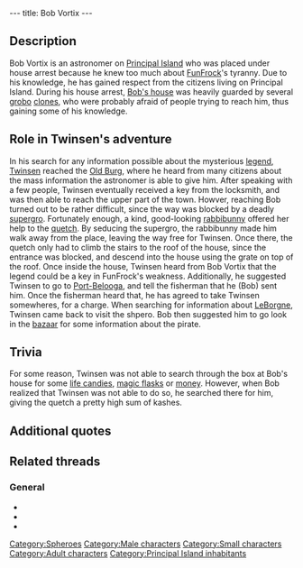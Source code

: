 ---
title: Bob Vortix
---

{{Character|
Name=Bob Vortix|
Image=Bob Vortix.gif|
Race=[[Sphero]]|
Gender=Male|
Size=Small|
Age=Adult}}

{{Quote|
Quote=I am Bob Vortix, astronomer under house arrest. What are you doing in town, apart from beating up clones?|
Character=Bob Vortix}}

==Description==
Bob Vortix is an astronomer on [[Principal Island]] who was placed under house arrest because he knew too much about [[FunFrock]]'s tyranny. Due to his knowledge, he has gained respect from the citizens living on Principal Island.
During his house arrest, [[Bob Vortix's house|Bob's house]] was heavily guarded by several [[grobo]] [[clones]], who were probably afraid of people trying to reach him, thus gaining some of his knowledge.

==Role in Twinsen's adventure==
In his search for any information possible about the mysterious [[Sendell's legend|legend]], [[Twinsen]] reached the [[Old Burg]], where he heard from many citizens about the mass information the astronomer is able to give him. After speaking with a few people, Twinsen eventually received a key from the locksmith, and was then able to reach the upper part of the town. Howver, reaching Bob turned out to be rather difficult, since the way was blocked by a deadly [[supergro]]. Fortunately enough, a kind, good-looking [[rabbibunny]] offered her help to the [[quetch]]. By seducing the supergro, the rabbibunny made him walk away from the place, leaving the way free for Twinsen. Once there, the quetch only had to climb the stairs to the roof of the house, since the entrance was blocked, and descend into the house using the grate on top of the roof.
Once inside the house, Twinsen heard from Bob Vortix that the legend could be a key in FunFrock's weakness. Additionally, he suggested Twinsen to go to [[Port-Belooga]], and tell the fisherman that he (Bob) sent him. Once the fisherman heard that, he has agreed to take Twinsen somewheres, for a charge.
When searching for information about [[LeBorgne]], Twinsen came back to visit the shpero. Bob then suggested him to go look in the [[Principal Island bazaar|bazaar]] for some information about the pirate.

==Trivia==
For some reason, Twinsen was not able to search through the box at Bob's house for some [[life candies]], [[magic flasks]] or [[Kashes|money]]. However, when Bob realized that Twinsen was not able to do so, he searched there for him, giving the quetch a pretty high sum of kashes.

==Additional quotes==
{{Quote|
Quote=This young girl must be someone important if that tyrant FunFrock is holding her outside of Citadel Island. Something funny is going on with this forbidding of any talk about the Legend: this must be some kind of weakness in his power! Find out what is behind the Legend, it's your only hope of seeing your friend again. If you need to leave the island, I know a friend who can help you at Port-Belooga. Tell him that I sent you. And be discreet in your quest.|
Character=Bob Vortix}}
{{Quote|
Quote=Unfortunatly I don'y know anything about the Legend, but I have a fisherman friend who could help you in your travels if you tell him that I sent you. He lives at Port-Belooga.|
Character=Bob Vortix}}
{{Quote|
Quote=Hmmh! Quite a charecter, that LeBorgne, he scoured the entire hemisphere a few hundered years ago. My fisherman friend told me that the Bazaar is selling an object that belonged to LeBorgne.|
Character=Bob Vortix}}
{{Quote|
Quote=Sorry I didn't see them, but try going to the astronomers house in the Old Burg, he knows alot about what is going on.|
Character=[[Beatrice]]}}
{{Quote|
Quote=I have not seen this young lady. But go to the astronomers house. Even though he is not allowed to leave his own house, he knows everything. He lives in the last house on the hill, overlooking the city.|
Character=Shopkeeper in [[Old Burg]]}}

==Related threads==
===General===
* {{thread|id=10195|title=Interesting LBA facts <nowiki>[Discuss]</nowiki>}}
* {{thread|id=7543|title=Astronomer?}}
* {{thread|id=6811|title=LBA makes no sense}}

[[Category:Spheroes]]
[[Category:Male characters]]
[[Category:Small characters]]
[[Category:Adult characters]]
[[Category:Principal Island inhabitants]]